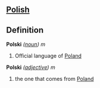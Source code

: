 ==[[Polish]]==

==Definition==

;'''Polski''' ''([[noun]])'' ''m''
# Official language of [[Poland]]

;'''Polski''' ''([[adjective]])'' ''m''
# the one that comes from [[Poland]]